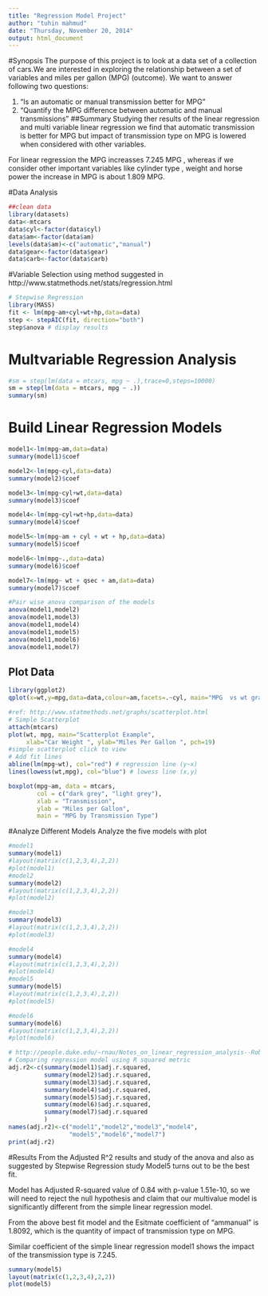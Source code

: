 ```yaml
---
title: "Regression Model Project"
author: "tuhin mahmud"
date: "Thursday, November 20, 2014"
output: html_document
---
```

#Synopsis
The purpose of this project is to look at a data set of a collection of cars.We are interested in exploring the relationship between a set of variables and miles per gallon (MPG) (outcome). We want to answer following two questions:

1. "Is an automatic or manual transmission better for MPG"
1. "Quantify the MPG difference between automatic and manual transmissions"
##Summary
Studying ther results of the linear regression and multi variable linear regression we find that automatic transmission is better for MPG but impact of transmission type on MPG is lowered when considered with other variables.

For linear regression the MPG increasses  7.245 MPG , whereas if we consider other important variables like cylinder type , weight  and horse power the increase in MPG is about 1.809 MPG.

#Data Analysis
```r
##clean data
library(datasets)
data<-mtcars
data$cyl<-factor(data$cyl)
data$am<-factor(data$am)
levels(data$am)<-c("automatic","manual")
data$gear<-factor(data$gear)
data$carb<-factor(data$carb)
```
#Variable Selection 
using method suggested in http://www.statmethods.net/stats/regression.html
```r
# Stepwise Regression
library(MASS)
fit <- lm(mpg~am+cyl+wt+hp,data=data)
step <- stepAIC(fit, direction="both")
step$anova # display results


```
# Multvariable Regression Analysis
```r
#sm = step(lm(data = mtcars, mpg ~ .),trace=0,steps=10000)
sm = step(lm(data = mtcars, mpg ~ .))
summary(sm)
```
# Build Linear Regression Models
```r

model1<-lm(mpg~am,data=data)
summary(model1)$coef

model2<-lm(mpg~cyl,data=data)
summary(model2)$coef

model3<-lm(mpg~cyl+wt,data=data)
summary(model3)$coef

model4<-lm(mpg~cyl+wt+hp,data=data)
summary(model4)$coef

model5<-lm(mpg~am + cyl + wt + hp,data=data)
summary(model5)$coef

model6<-lm(mpg~.,data=data)
summary(model6)$coef

model7<-lm(mpg~ wt + qsec + am,data=data)
summary(model7)$coef

#Pair wise anova comparison of the models
anova(model1,model2)
anova(model1,model3)
anova(model1,model4)
anova(model1,model5)
anova(model1,model6)
anova(model1,model7)

```
## Plot Data
```r
library(ggplot2)
qplot(x=wt,y=mpg,data=data,colour=am,facets=.~cyl, main="MPG  vs wt graph")

#ref: http://www.statmethods.net/graphs/scatterplot.html
# Simple Scatterplot
attach(mtcars)
plot(wt, mpg, main="Scatterplot Example", 
     xlab="Car Weight ", ylab="Miles Per Gallon ", pch=19)
#simple scatterplot click to view
# Add fit lines
abline(lm(mpg~wt), col="red") # regression line (y~x) 
lines(lowess(wt,mpg), col="blue") # lowess line (x,y)

boxplot(mpg~am, data = mtcars,
        col = c("dark grey", "light grey"),
        xlab = "Transmission",
        ylab = "Miles per Gallon",
        main = "MPG by Transmission Type")
```


#Analyze Different Models
Analyze the five models with plot 
```r
#model1
summary(model1)
#layout(matrix(c(1,2,3,4),2,2)) 
#plot(model1)
#model2
summary(model2)
#layout(matrix(c(1,2,3,4),2,2)) 
#plot(model2)

#model3
summary(model3)
#layout(matrix(c(1,2,3,4),2,2)) 
#plot(model3)

#model4
summary(model4)
#layout(matrix(c(1,2,3,4),2,2)) 
#plot(model4)
#model5
summary(model5)
#layout(matrix(c(1,2,3,4),2,2)) 
#plot(model5)

#model6
summary(model6)
#layout(matrix(c(1,2,3,4),2,2)) 
#plot(model6)

# http://people.duke.edu/~rnau/Notes_on_linear_regression_analysis--Robert_Nau.pdf
# Comparing regression model using R squared metric
adj.r2<-c(summary(model1)$adj.r.squared,
          summary(model2)$adj.r.squared,
          summary(model3)$adj.r.squared,
          summary(model4)$adj.r.squared,
          summary(model5)$adj.r.squared,
          summary(model6)$adj.r.squared,
          summary(model7)$adj.r.squared
          )
names(adj.r2)<-c("model1","model2","model3","model4",
                 "model5","model6","model7")
print(adj.r2)
```
#Results
From the Adjusted R^2 results and study of the anova and also as suggested by Stepwise Regression study Model5 turns out to be the best fit.

Model has Adjusted R-squared value of  0.84 with p-value 1.51e-10, so we will need to reject the null hypothesis and claim that our multivalue model is significantly different from the simple linear regression model.

From the above best fit model and the Esitmate coefficient of "ammanual" is 
1.8092, which is the quantity of impact of transmission type on MPG.

Similar coefficient of the simple linear regression model1 shows the impact of the transmission type is 7.245.

```r
summary(model5)
layout(matrix(c(1,2,3,4),2,2)) 
plot(model5)

```
